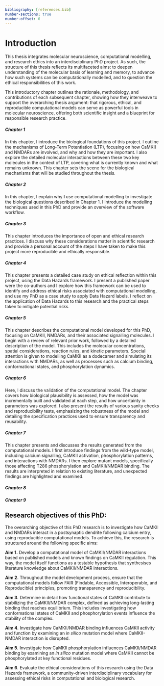 ```yaml
---
bibliography: [references.bib]
number-sections: true
number-offset: 0
---
```


# Introduction {.unnumbered}

This thesis integrates molecular neuroscience, computational modelling, and research ethics into an interdisciplinary PhD project. As such, the structure of this thesis reflects its multifaceted aims: to deepen understanding of the molecular basis of learning and memory, to advance how such systems can be computationally modelled, and to question the ethical responsibilities of this work.

This introductory chapter outlines the rationale, methodology, and contributions of each subsequent chapter, showing how they interweave to support the overarching thesis argument: that rigorous, ethical, and reproducible computational models can serve as powerful tools in molecular neuroscience, offering both scientific insight and a blueprint for responsible research practice.

##### Chapter 1 {.unnumbered}
In this chapter, I introduce the biological foundations of this project. I outline the mechanisms of Long-Term Potentiation (LTP), focusing on how CaMKII and NMDARs are involved, and why and how they are important. I also explore the detailed molecular interactions between these two key molecules in the context of LTP, covering what is currently known and what remains unknown. This chapter sets the scene for the biological mechanisms that will be studied throughout the thesis.

##### Chapter 2 {.unnumbered}
In this chapter, I explain why I use computational modelling to investigate the biological questions described in Chapter 1. I introduce the modelling techniques used in this PhD and provide an overview of the software workflow. 

##### Chapter 3 {.unnumbered}
This chapter introduces the importance of open and ethical research practices. I discuss why these considerations matter in scientific research and provide a personal account of the steps I have taken to make this project more reproducible and ethically responsible.

##### Chapter 4 {.unnumbered}
This chapter presents a detailed case study on ethical reflection within this project, using the Data Hazards framework. I present a published paper were the co-authors and I explore how this framework can be used to identify and address ethical risks associated with computational modelling, and use my PhD as a case study to apply Data Hazard labels. I reflect on the application of Data Hazards to this research and the practical steps taken to mitigate potential risks.

##### Chapter 5 {.unnumbered}
This chapter describes the computational model developed for this PhD, focusing on CaMKII, NMDARs, and their associated signalling molecules. I begin with a review of relevant prior work, followed by a detailed description of the model. This includes the molecular concentrations, spatial considerations, reaction rules, and kinetic parameters. Special attention is given to modelling CaMKII as a dodecamer and simulating its interactions with NMDARs, as well as processes such as calcium binding, conformational states, and phosphorylation dynamics.

##### Chapter 6 {.unnumbered}
Here, I discuss the validation of the computational model. The chapter covers how biological plausibility is assessed, how the model was incrementally built and validated at each step, and how uncertainty in parameters was explored. I also present the results of various sanity checks and reproducibility tests, emphasizing the robustness of the model and detailing the specification practices used to ensure transparency and reusability.

##### Chapter 7 {.unnumbered}
This chapter presents and discusses the results generated from the computational models. I first introduce findings from the wild-type model, including calcium signalling, CaMKII activation, phosphorylation patterns, and interactions with NMDARs. I then explore mutant models, specifically those affecting T286 phosphorylation and CaMKII/NMDAR binding. The results are interpreted in relation to existing literature, and unexpected findings are highlighted and examined.

##### Chapter 8 {.unnumbered}


##### Chapter 9 {.unnumbered}

## Research objectives of this PhD: {.unnumbered}
The overarching objective of this PhD research is to investigate how CaMKII and NMDARs interact in a postsynaptic dendrite following calcium entry, using reproducible computational models. To achieve this, the research is structured around the following specific aims:

**Aim 1.** Develop a computational model of CaMKII/NMDAR interactions based on published models and known findings on CaMKII regulation. This way, the model itself functions as a testable hypothesis that synthesises literature knowledge about CaMKII/NMDAR interactions.

**Aim 2.** Throughout the model development process, ensure that the computational models follow FAIR (Findable, Accessible, Interoperable, and Reproducible) principles, promoting transparency and reproducibility. 

**Aim 3.** Determine in detail how functional states of CaMKII contribute to stabilizing the CaMKII/NMDAR complex, defined as achieving long-lasting binding that reaches equilibrium. This includes investigating how conformational states of CaMKII and phosphorylation events influence the stability of the complex.

**Aim 4.** Investigate how CaMKII/NMDAR binding influences CaMKII activity and function by examining an _in silico_ mutation model where CaMKII-NMDAR interaction is disrupted. 

**Aim 5.** Investigate how CaMKII phosphorylation influences CaMKII/NMDAR binding by examining an _in silico_ mutation model where CaMKII cannot be phosphorylated at key functional residues.  

**Aim 6.** Evaluate the ethical considerations of this research using the Data Hazards framework, a community-driven interdisciplinary vocabulary for assessing ethical risks in computational and biological research. 
